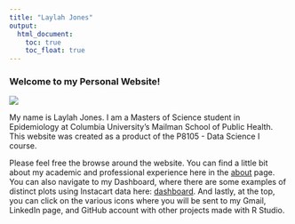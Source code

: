 ```yaml
---
title: "Laylah Jones"
output: 
  html_document:
    toc: true
    toc_float: true
---
```


### Welcome to my Personal Website!

![](images/me.jpeg)

My name is Laylah Jones. I am a Masters of Science student in Epidemiology at Columbia University's Mailman School of Public Health. This website was created as a product of the P8105 - Data Science I course.

Please feel free the browse around the website. You can find a little bit about my academic and professional experience here in the [about](about.html) page. You can also navigate to my Dashboard, where there are some examples of distinct plots using Instacart data here: [dashboard](dashboard.html). And lastly, at the top, you can click on the various icons where you will be sent to my Gmail, LinkedIn page, and GitHub account with other projects made with R Studio.




